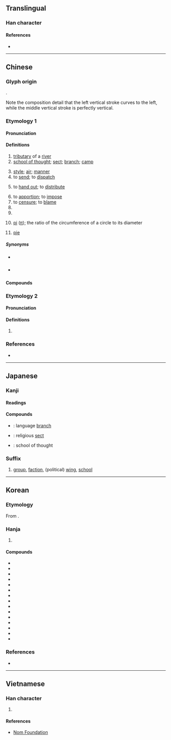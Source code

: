 {{character info}}
{{character info|0x2F900}}
==Translingual==

===Han character===
{{Han char|rn=85|rad=水|as=06|sn=9|four=32132|canj=EHHV|ids=⿰氵𠂢}}

====References====
* {{Han ref|kx=0623.010|dkj=17428|dj=1019.030|hdz=31611.060|uh=6D3E|ud=27966|bh=ACA3|bd=44195}}

----

==Chinese==
{{zh-forms}}

===Glyph origin===
{{Han etym}}
{{Han compound|水|𠂢|c1=s|c2=p|ls=psc|t1=water; river}}.

Note the composition detail that the left vertical stroke curves to the left, while the middle vertical stroke is perfectly vertical.
===Etymology 1===

====Pronunciation====
{{zh-pron
|m=pài
|m-s=
|c=paai3,paai3-1
|c_note=paai3-1 - “school of thought; sect; branch; camp”
|c-t=
|g=
|h=pfs=phai;gd=pai4
|j=
|md=puái
|mn=phài
|mn-t=pai3
|w=2pha
|x=
|mc=y
|oc=y
|cat=n,v,cls
}}

====Definitions====
{{zh-hanzi}}

# [[tributary]] of a [[river]]
# [[school of thought]]; [[sect]]; [[branch]]; [[camp]]
#: {{zh-x|本土 派{paai3-1}|{{w|Localist groups (Hong Kong)|localist groups}}|C}}
# [[style]]; [[air]]; [[manner]]
# to [[send]]; to [[dispatch]]
#: {{zh-x|@[&hellip;] ^北京 除 了 派 軍隊 以外，不 向 ^香港.^特區 政府 派出 幹部 @[&hellip;]|ref={{w2|zh|鄧小平}} &#91;{{w|Deng Xiaoping}}&#93;}}
# to [[hand out]]; to [[distribute]]
#: {{zh-x|派 畀 人 嘅 嘢|things handed out to people|C}}
# to [[apportion]]; to [[impose]]
# to [[censure]]; to [[blame]]
# {{zh-classifier|a [[scene]], an [[atmosphere]], a [[speech]] or a [[sound]]}}
# {{zh-classifier|[[faction]]s, [[school]]s of thought, [[group]]s, etc}}
# {{lb|zh|mathematics}} [[pi]] ([[π]]); the ratio of the circumference of a circle to its diameter
# {{lb|zh|loanword from {{der|zh|en|pie}}}} [[pie]]
#: {{zh-x|蘋果派|apple '''pie'''}}

=====Synonyms=====
* {{sense|to distribute}} {{zh-l|發}}
* {{sense|pi}} {{zh-l|圓周率}}

====Compounds====
{{zh-der|今古學派|中間派|保守派|委派|功利派|安定學派|官派|學派|一派胡言|幻想派|名士派|千支萬派|來派|一派|均派|外光派|分派|吳派|京派|主題派對|少林派|意象派|奉派|性靈派|動作畫派|學院派|嫡支嫡派|勢派|南北書派|左派|嶺南畫派|做派|丹麥學派|官房學派|宗派|中觀派|婉約派|婁東派|交派|姚江學派|大方氣派|加派|嫡派|噶舉派|噶當派|勒派|壓派|右派|巴黎畫派|反派|印象派|兩面派|吃派飯|寫實派|幫派|寧瑪派|橫渠學派|稷下學派|方濟谷派|死硬派|江西詩派|武當派|海派|灑派|新派|派用人員|犬儒學派|派駐|教派|核派|洋派|百源學派|白沙學派|派任|指派|派系|皮賴歪派|流派|拿派頭|派司|派別|硬派|派裔|抽象派|派克|瑜伽派|支派|派賴|派生法|浪漫樂派|未來派|派遣|科派|派上用場|格魯派|派生詞|湘鄉派|特派|皖派|波臣派|政派|痙攣派|柏林樂派|異派同源|新安派|瑜伽行派|畫派|派出所|特派員|桐城派|攤派|派飯|樂天派|派員|浪漫派|浙東學派|派頭|派軍|派生|派對|派兵|派不是|派出機關|江西派|正派|新月派|氣派|正統派|明道學派|源殊派異|歪派|推派|遴派|詭辯學派|薩迦派|辭典派|選派|鷹派|野獸派|頭腦派|老派|門派|荀派|黃龍派|米派|飭派|西那畫派|行動派|立體派|黨派|點兵派將|黃山派|鴿派|魔鬼學派|造反派|考亭學派|行為派|走資派|路德教派|陽湖派|陽明學派|邪派|豪放派|虞山派|鋪派|逍遙學派|達達派|部派佛教|簡派|象山學派|調派|編派|詩派|舊派|派息|泛民主派|建制派}}

===Etymology 2===
====Pronunciation====
{{zh-pron
|m=pā,pài,1nb=Mainland,2nb=Taiwan
|c=paa1
|dial=n
|cat=n,v
}}

====Definitions====
{{zh-hanzi}}

# {{zh-only|派司}}

===References===
* {{thcwd|5183}}

{{zh-cat|Beginning}}

----

==Japanese==

===Kanji===
{{ja-kanji|grade=6|rs=水06}}

====Readings====
{{ja-readings
|goon=へ
|kanon=はい
|kanyoon=は
|kun=わ-かれる
}}

====Compounds====
* {{ja-r|語%派|ご%は}}: language [[branch]]
* {{ja-r|宗%派|しゅう%は}}: religious [[sect]]
* {{ja-r|流%派|りゅう%は}}: school of thought

===Suffix===
{{ja-pos|suffix|は}}

# [[group]], [[faction]], (political) [[wing]], [[school]]
#: {{ja-usex|猫'''派'''|ねこ-'''は'''|a cat '''person'''}}
#: {{ja-usex|あなたはいぬ'''派'''、それともねこ'''派'''？|あなた は いぬ-'''は'''、それとも ねこ-'''は'''？|Do you prefer dogs or cats?|lit=Are you on the '''dog-side/group''' or on the '''cat-side/group'''?}}

----

==Korean==

===Etymology===
From {{der|ko|ltc|-}} {{ltc-l|派|id=1}}. {{hanja-hunmong|패|phay|地理#상05B}}

===Hanja===
{{ko-hanja-search}}
{{ko-hanja|물갈래|파}}

# {{hanja form of|파|[[faction]]}}

====Compounds====
{{der-top3|Compounds}}
* {{ko-l|유파|流派}}
* {{ko-l|파생|派生}}
* {{ko-l|종파|宗派}}
* {{ko-l|파견|派遣}}
* {{ko-l|파병|派兵}}
* {{ko-l|좌파|左派}}
* {{ko-l|우파|右派}}
* {{ko-l|정파|政派}}
* {{ko-l|파벌|派閥}}
* {{ko-l|급파|急派}}
* {{ko-l|강경파|強硬派}}
* {{ko-l|온건파|穩健派}}
* {{ko-l|특파원|特派員}}
* {{ko-l|파출부|派出所}}
* {{ko-l|보수파|保守派}}
{{der-bottom}}

===References===
* {{R:hanjadoc|5953}}

----

==Vietnamese==

===Han character===
{{vi-hantu|[[phái]], [[pháy]], [[phai]], [[phới]], [[phe]], [[phơi]], [[vé]]|rs=水06}}

# {{rfdef|vi|sort=水06}}

====References====
* [http://nomfoundation.org/common/nom_details.php?codepoint=6d3e Nom Foundation]
